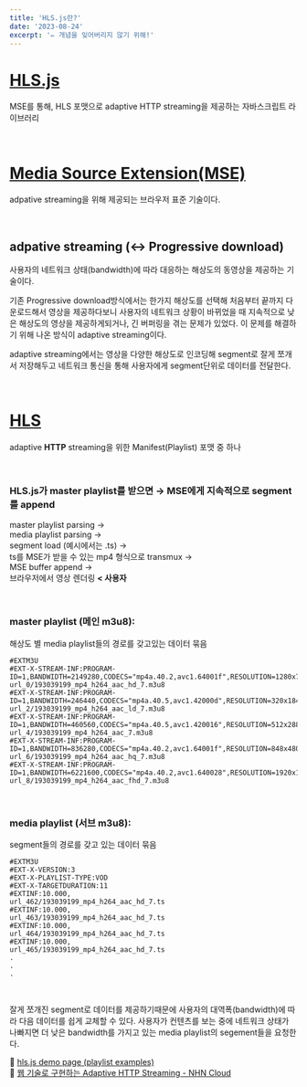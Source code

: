 ```yaml
---
title: 'HLS.js란?'
date: '2023-08-24'
excerpt: '✏️ 개념을 잊어버리지 않기 위해!'
---
```


# [HLS.js](https://github.com/video-dev/hls.js)

MSE를 통해, HLS 포맷으로 adaptive HTTP streaming을 제공하는 자바스크립트 라이브러리

<br />

# [Media Source Extension(MSE)](https://www.w3.org/TR/media-source-2/)

adpative streaming을 위해 제공되는 브라우저 표준 기술이다.

<br />

## adpative streaming (↔︎ Progressive download)

사용자의 네트워크 상태(bandwidth)에 따라 대응하는 해상도의 동영상을 제공하는 기술이다.

기존 Progressive download방식에서는 한가지 해상도를 선택해 처음부터 끝까지 다운로드해서 영상을 제공하다보니 사용자의 네트워크 상황이 바뀌었을 때 지속적으로 낮은 해상도의 영상을 제공하게되거나, 긴 버퍼링을 겪는 문제가 있었다. 이 문제를 해결하기 위해 나온 방식이 adaptive streaming이다.

adaptive streaming에서는 영상을 다양한 해상도로 인코딩해 segment로 잘게 쪼개서 저장해두고 네트워크 통신을 통해 사용자에게 segment단위로 데이터를 전달한다.

<br />

# [HLS](https://developer.apple.com/streaming/)

adaptive **HTTP** streaming을 위한 Manifest(Playlist) 포맷 중 하나

<br />

### HLS.js가 master playlist를 받으면 → MSE에게 지속적으로 segment를 append

master playlist parsing → <br/>
media playlist parsing → <br/>
segment load (예시에서는 .ts) → <br/>
ts를 MSE가 받을 수 있는 mp4 형식으로 transmux → <br/>
MSE buffer append → <br/>
브라우저에서 영상 렌더링 **< 사용자**

<br />

### master playlist (메인 m3u8):

해상도 별 media playlist들의 경로를 갖고있는 데이터 묶음

```text
#EXTM3U
#EXT-X-STREAM-INF:PROGRAM-ID=1,BANDWIDTH=2149280,CODECS="mp4a.40.2,avc1.64001f",RESOLUTION=1280x720,NAME="720"
url_0/193039199_mp4_h264_aac_hd_7.m3u8
#EXT-X-STREAM-INF:PROGRAM-ID=1,BANDWIDTH=246440,CODECS="mp4a.40.5,avc1.42000d",RESOLUTION=320x184,NAME="240"
url_2/193039199_mp4_h264_aac_ld_7.m3u8
#EXT-X-STREAM-INF:PROGRAM-ID=1,BANDWIDTH=460560,CODECS="mp4a.40.5,avc1.420016",RESOLUTION=512x288,NAME="380"
url_4/193039199_mp4_h264_aac_7.m3u8
#EXT-X-STREAM-INF:PROGRAM-ID=1,BANDWIDTH=836280,CODECS="mp4a.40.2,avc1.64001f",RESOLUTION=848x480,NAME="480"
url_6/193039199_mp4_h264_aac_hq_7.m3u8
#EXT-X-STREAM-INF:PROGRAM-ID=1,BANDWIDTH=6221600,CODECS="mp4a.40.2,avc1.640028",RESOLUTION=1920x1080,NAME="1080"
url_8/193039199_mp4_h264_aac_fhd_7.m3u8
```

<br />

### media playlist (서브 m3u8):

segment들의 경로를 갖고 있는 데이터 묶음

```text
#EXTM3U
#EXT-X-VERSION:3
#EXT-X-PLAYLIST-TYPE:VOD
#EXT-X-TARGETDURATION:11
#EXTINF:10.000,
url_462/193039199_mp4_h264_aac_hd_7.ts
#EXTINF:10.000,
url_463/193039199_mp4_h264_aac_hd_7.ts
#EXTINF:10.000,
url_464/193039199_mp4_h264_aac_hd_7.ts
#EXTINF:10.000,
url_465/193039199_mp4_h264_aac_hd_7.ts
.
.
.
```

<br />

잘게 쪼개진 segment로 데이터를 제공하기때문에 사용자의 대역폭(bandwidth)에 따라 다음 데이터를 쉽게 교체할 수 있다. 사용자가 컨텐츠를 보는 중에 네트워크 상태가 나빠지면 더 낮은 bandwidth를 가지고 있는 media playlist의 segement들을 요청한다.

📎 [hls.js demo page (playlist examples)](https://hlsjs.video-dev.org/demo/) <br/>
📎 [웹 기술로 구현하는 Adaptive HTTP Streaming - NHN Cloud](https://meetup.nhncloud.com/posts/131)
